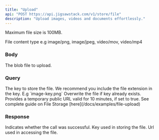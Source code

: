 ```yaml
---
title: "Upload"
api: "POST https://api.jigsawstack.com/v1/store/file"
description: "Upload images, videos and documents effortlessly."
---
```



<Info>Maximum file size is 100MB.</Info>

<Snippet file="header.mdx" />

<ParamField header="Content-Type" type="string">
  File content type e.g image/png, image/jpeg, video/mov, video/mp4
</ParamField>

### Body

<ParamField body="blob" type="Blob" required>
  The blob file to upload.
</ParamField>

### Query

<ParamField query="key" type="string" required>
  The key to store the file. We recommend you include the file extension in the
  key. E.g `image-key.png`
</ParamField>

<ParamField query="overwrite" type="boolean" default="false">
  Overwrite the file if key already exists.
</ParamField>

<ParamField query="temp_public_url" type="boolean" default="false">
  Provides a temporary public URL valid for 10 minutes, if set to true.
</ParamField>

<Info>
  See complete guide on File Storage [here](/docs/examples/file-upload)
</Info>

### Response

<ResponseField name="success" type="boolean">
  Indicates whether the call was successful.
</ResponseField>

<ResponseField name="key" type="string">
  Key used in storing the file.
</ResponseField>

<ResponseField name="url" type="string">
  Url used in accessing the file.
</ResponseField>

<FileUploadSnippet />
